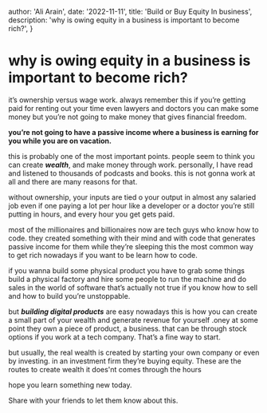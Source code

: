 
  author: 'Ali Arain',
  date: '2022-11-11',
  title: 'Build or Buy Equity In business',
  description: 'why is owing equity in a business is important to become rich?',
}


# why is owing equity in a business is important to become rich?

it’s ownership versus wage work. always remember this if you’re getting paid for renting out your time even lawyers and doctors you can make some money but you’re not going to make money that gives financial freedom.

**you’re not going to have a passive income where a business is earning for you while you are on vacation.**

this is probably one of the most important points. people seem to think you can create **_wealth_**, and make money through work. personally, I have read and listened to thousands of podcasts and books. this is not gonna work at all and there are many reasons for that.

without ownership, your inputs are tied o your output in almost any salaried job even if one paying a lot per hour like a developer or a doctor you’re still putting in hours, and every hour you get gets paid.

most of the millionaires and billionaires now are tech guys who know how to code. they created something with their mind and with code that generates passive income for them while they’re sleeping this the most common way to get rich nowadays if you want to be learn how to code.

if you wanna build some physical product you have to grab some things build a physical factory and hire some people to run the machine and do sales in the world of software that’s actually not true if you know how to sell and how to build you’re unstoppable.

but **_building digital products_** are easy nowadays this is how you can create a small part of your wealth and generate revenue for yourself .oney at some point they own a piece of product, a business. that can be through stock options if you work at a tech company. That’s a fine way to start.

but usually, the real wealth is created by starting your own company or even by investing. in an investment firm they’re buying equity. These are the routes to create wealth it does'nt comes through the hours

hope you learn something new today.

Share with your friends to let them know about this.
